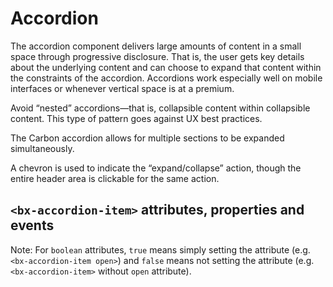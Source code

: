 
# Accordion

The accordion component delivers large amounts of content in a small space through progressive disclosure.
That is, the user gets key details about the underlying content and can choose to expand that content within the constraints of the accordion. Accordions work especially well on mobile interfaces or whenever vertical space is at a premium.

Avoid “nested” accordions—that is, collapsible content within collapsible content. This type of pattern goes against UX best practices.

The Carbon accordion allows for multiple sections to be expanded simultaneously.

A chevron is used to indicate the “expand/collapse” action, though the entire header area is clickable for the same action.

<Preview withToolbar>
  <Story id="components-accordion--default-story" height="200px" />
</Preview>

## `<bx-accordion-item>` attributes, properties and events

Note: For `boolean` attributes, `true` means simply setting the attribute (e.g. `<bx-accordion-item open>`) and `false` means not setting the attribute (e.g. `<bx-accordion-item>` without `open` attribute).

<Props of="bx-accordion-item" />
